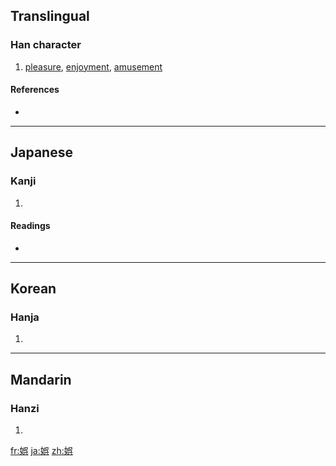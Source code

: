 {{also|娛}}
==Translingual==

===Han character===
{{Han char|rn=38|rad=女|as=07|sn=10|four=|canj=女口女金 (VRVC)|ids=⿰[[女]][[呉]]}}

# [[pleasure]], [[enjoyment]], [[amusement]]

====References====
* {{Han ref|kx=0263.251|dkj=06307|hdz=21051.081|uh=5A2F|ud=23087}}

----

==Japanese==

===Kanji===
{{ja-kanji|grade=c|rs=女07}}

# {{defn|Japanese|sort=女07}}

====Readings====
* {{ja-readings|on=[[ご]] (go), [[く]] (ku)|kun=[[たのしむ]] (tanoshimu)}}

----

==Korean==

===Hanja===
{{ko-hanja|hangeul=오|rv=o|mr=o}}

# {{defn|Korean|sort=女07}}

----

==Mandarin==

===Hanzi===
{{cmn-hanzi|pin=[[yú]] ([[yu2]])|wg=yü<sup>2</sup>}}

# {{defn|Mandarin|sort=女07}}

[[fr:娯]]
[[ja:娯]]
[[zh:娯]]